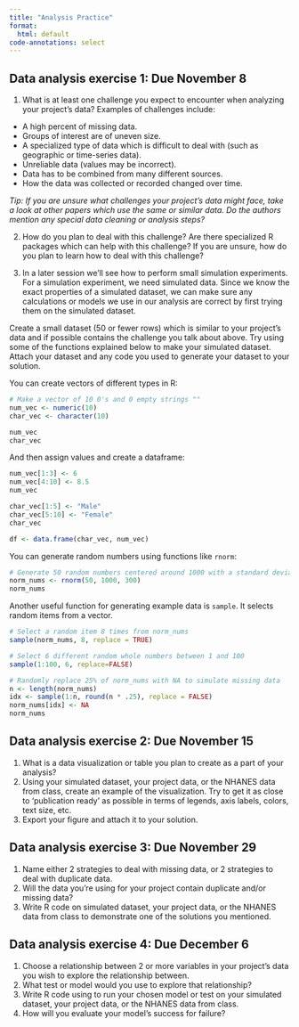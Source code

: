 ```yaml
---
title: "Analysis Practice"
format: 
  html: default
code-annotations: select
---
```


## Data analysis exercise 1: Due November 8

1. What is at least one challenge you expect to encounter when analyzing your project's data?
Examples of challenges include: 

- A high percent of missing data.
- Groups of interest are of uneven size.
- A specialized type of data which is difficult to deal with (such as geographic or time-series data).
- Unreliable data (values may be incorrect).
- Data has to be combined from many different sources. 
- How the data was collected or recorded changed over time. 

*Tip: If you are unsure what challenges your project's data might face, take a look at other papers which use the same or similar data. Do the authors mention any special data cleaning or analysis steps?*

2. How do you plan to deal with this challenge? Are there specialized R packages which can help with this challenge? If you are unsure, how do you plan to learn how to deal with this challenge?

3. In a later session we'll see how to perform small simulation experiments. 
For a simulation experiment, we need simulated data. 
Since we know the exact properties of a simulated dataset, we can make sure any calculations or models we use in our analysis are correct by first trying them on the simulated dataset. 

Create a small dataset (50 or fewer rows) which is similar to your project's data and if possible contains the challenge you talk about above.
Try using some of the functions explained below to make your simulated dataset. 
Attach your dataset and any code you used to generate your dataset to your solution.

You can create vectors of different types in R:

```r
# Make a vector of 10 0's and 0 empty strings ""
num_vec <- numeric(10)
char_vec <- character(10)

num_vec
char_vec
```
And then assign values and create a dataframe:

```r
num_vec[1:3] <- 6
num_vec[4:10] <- 8.5
num_vec

char_vec[1:5] <- "Male"
char_vec[5:10] <- "Female"
char_vec

df <- data.frame(char_vec, num_vec)
```

You can generate random numbers using functions like `rnorm`:

```r
# Generate 50 random numbers centered around 1000 with a standard deviation of 300
norm_nums <- rnorm(50, 1000, 300)
norm_nums
```

Another useful function for generating example data is `sample`. 
It selects random items from a vector.

```r
# Select a random item 8 times from norm_nums
sample(norm_nums, 8, replace = TRUE)

# Select 6 different random whole numbers between 1 and 100
sample(1:100, 6, replace=FALSE)

# Randomly replace 25% of norm_nums with NA to simulate missing data
n <- length(norm_nums)
idx <- sample(1:n, round(n * .25), replace = FALSE)
norm_nums[idx] <- NA
norm_nums
```

## Data analysis exercise 2: Due November 15
1. What is a data visualization or table you plan to create as a part of your analysis? 
2. Using your simulated dataset, your project data, or the NHANES data from class, create an example of the visualization. Try to get it as close to 'publication ready' as possible in terms of legends, axis labels, colors, text size, etc.
3. Export your figure and attach it to your solution.

## Data analysis exercise 3: Due November 29

1. Name either 2 strategies to deal with missing data, or 2 strategies to deal with duplicate data.
2. Will the data you're using for your project contain duplicate and/or missing data?
3. Write R code on simulated dataset, your project data, or the NHANES data from class to demonstrate one of the solutions you mentioned.

## Data analysis exercise 4: Due December 6

1. Choose a relationship between 2 or more variables in your project's data you wish to explore the relationship between.
2. What test or model would you use to explore that relationship?
3. Write R code using to run your chosen model or test on your simulated dataset, your project data, or the NHANES data from class. 
4. How will you evaluate your model's success for failure?